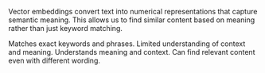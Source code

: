 <Card title="Vector Embeddings & Semantic Search" icon="lightbulb">

Vector embeddings convert text into numerical representations that capture semantic meaning. This allows us to find similar content based on meaning rather than just keyword matching.

<Columns cols={2}>
  <Card title="Traditional Search">
    Matches exact keywords and phrases. Limited understanding of context and
    meaning.
  </Card>
  <Card title="Semantic Search">
    Understands meaning and context. Can find relevant content even with
    different wording.
  </Card>
</Columns>

</Card>
